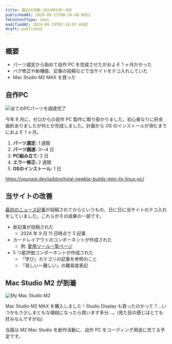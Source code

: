 ```yaml
---
title: 最近の活動 2024年6月～9月
publishedAt: 2024-09-11T08:34:48.605Z
fmContentType: news
modifiedAt: 2024-09-19T03:18:07.649Z
draft: published
---
```


## 概要

- パーツ選定から始めて自作 PC を完成させたがおよそ 1 ヶ月かかった
- バグ修正や新機能、記事の投稿などで当サイトをテコ入れしていた
- Mac Studio M2 MAX を買った

## 自作PC

![ 全てのPCパーツを調達完了 ](../../../assets/images/pc-parts.webp)

今年 8 月に、ゼロからの自作 PC 製作に取り掛かりました。初心者なりに紆余曲折ありましたが何とか完成しました。計画から OS のインストールが済むまでにおよそ 1 ヶ月。

1. **パーツ選定:** 1 週間
2. **パーツ調達:** 3～4 日
3. **PC組み立て:** 2 日
4. **エラー修正:** 2 週間
5. **OSのインストール:** 1 日

https://younagi.dev/ja/blog/total-newbie-builds-mini-itx-linux-pc/

## 当サイトの改善

[最初のニュース記事](https://younagi.dev/news/created-my-personal-website/)が投稿されてからというもの、日に日に当サイトのテコ入れをしていました。これらがその成果の一部です。

- 新記事が投稿された
  - 2024 年 9 月 11 日時点で 5 記事
- カードレイアウトのコンポーネントが作成された
  - 例: [愛用ツール一覧ページ](https://younagi.dev/tools/)
- 5 つ星評価コンポーネントが作成された
  - 「学び」カテゴリの記事を参照のこと
  - 「易しい～難しい」の難易度表記

## Mac Studio M2 が到着

![ My Mac Studio M2 ](../../../assets/images/mac-studio-img.webp)

Mac Studio M2 MAX を購入しました！Studio Display も買ったのかって？...いつかもう少しまともな値段になったら買います多分...。(見た目の感じはとても好みなんですがね)

当面は M2 Mac Studio を創作活動に、自作 PC をコーディング用途に充てる予定です。
